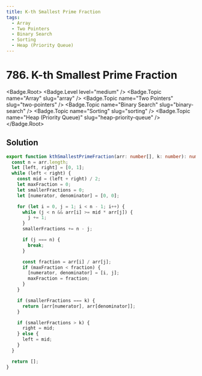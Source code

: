 ```yaml
---
title: K-th Smallest Prime Fraction
tags:
  - Array
  - Two Pointers
  - Binary Search
  - Sorting
  - Heap (Priority Queue)
---
```


# 786. K-th Smallest Prime Fraction

<Badge.Root>
  <Badge.Level level="medium" />
  <Badge.Topic name="Array" slug="array" />
  <Badge.Topic name="Two Pointers" slug="two-pointers" />
  <Badge.Topic name="Binary Search" slug="binary-search" />
  <Badge.Topic name="Sorting" slug="sorting" />
  <Badge.Topic name="Heap (Priority Queue)" slug="heap-priority-queue" />
</Badge.Root>

## Solution

```typescript filename="solution.ts" copy
export function kthSmallestPrimeFraction(arr: number[], k: number): number[] {
  const n = arr.length;
  let [left, right] = [0, 1];
  while (left < right) {
    const mid = (left + right) / 2;
    let maxFraction = 0;
    let smallerFractions = 0;
    let [numerator, denominator] = [0, 0];

    for (let i = 0, j = 1; i < n - 1; i++) {
      while (j < n && arr[i] >= mid * arr[j]) {
        j += 1;
      }
      smallerFractions += n - j;

      if (j === n) {
        break;
      }

      const fraction = arr[i] / arr[j];
      if (maxFraction < fraction) {
        [numerator, denominator] = [i, j];
        maxFraction = fraction;
      }
    }

    if (smallerFractions === k) {
      return [arr[numerator], arr[denominator]];
    }

    if (smallerFractions > k) {
      right = mid;
    } else {
      left = mid;
    }
  }

  return [];
}
```

<ProblemLink
  codingSite="leetcode"
  href="https://leetcode.com/problems/k-th-smallest-prime-fraction"
  title="K-th Smallest Prime Fraction"
/>
